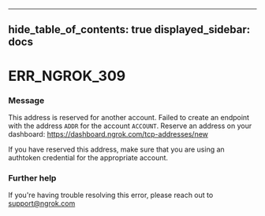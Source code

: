 

---
hide_table_of_contents: true
displayed_sidebar: docs
---


# ERR_NGROK_309

### Message
This address is reserved for another account.
Failed to create an endpoint with the address `ADDR` for the account `ACCOUNT`.
Reserve an address on your dashboard: https://dashboard.ngrok.com/tcp-addresses/new

If you have reserved this address, make sure that you are using an
authtoken credential for the appropriate account.

<ErrorDetails />



### Further help
If you're having trouble resolving this error, please reach out to [support@ngrok.com](mailto:support@ngrok.com?subject=Help%20with%20ERR_NGROK_309)

